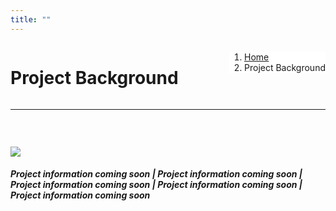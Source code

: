 ```yaml
---
title: ""
---
```


<!--Add a loading bar!-->
<script src="pace.js"></script>
<link href="pace_loadbar_loading.css" rel="stylesheet" />

<!--Create a block for title and breadcrumbs to appear on same line-->
<div style="width: 100%; display: inline-block;">
<div style="float: left;">
<h1>Project Background</h1>
</div>
<div style="float: right;">
<ol class="breadcrumb" style="background-color:white;">
  <li class="breadcrumb-item"><a href="index.html">Home</a></li>
  <li class="breadcrumb-item active">Project Background</li>
</ol>
</div>
</div>
<hr class="hr-orange">
<br>
  
<!--Begin page content!-->

<!--Page section with map image and project info-->
<div style="display: inline-block;">

<img src="img/ser_map.png" class= "map_image"/>

<div class="map_text">

<h5 class="text-primary"><em>Project information coming soon | Project information coming soon | 
Project information coming soon | Project information coming soon | Project information coming soon</em></h5>

</div>
</div>